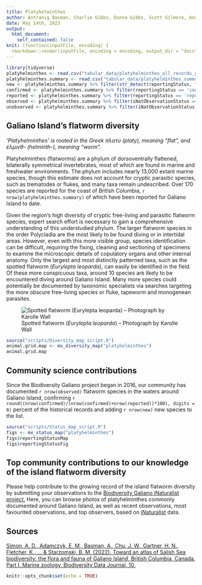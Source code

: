 ```yaml
---
title: Platyhelminthes
author: Antranig Basman, Charlie Gibbs, Donna Gibbs, Scott Gilmore, Andy Lamb, Andrew Simon
date: May 14th, 2023
output: 
  html_document:
    self_contained: false
knit: (function(inputFile, encoding) {
  rmarkdown::render(inputFile, encoding = encoding, output_dir = "docs", output_options = list(copy_resources = TRUE)) })
---
```


```r
library(tidyverse)
platyhelminthes <- read.csv("tabular_data/platyhelminthes_all_records_gridded.csv")
platyhelminthes.summary <- read.csv("tabular_data/platyhelminthes_summary.csv")
new <- platyhelminthes.summary %>% filter(str_detect(reportingStatus, "new")) 
confirmed <- platyhelminthes.summary %>% filter(reportingStatus == 'confirmed') 
reported <- platyhelminthes.summary %>% filter(reportingStatus == 'reported') 
observed <- platyhelminthes.summary %>% filter(iNatObservationStatus == 'observed') 
unobserved <- platyhelminthes.summary %>% filter(iNatObservationStatus == 'unobserved') 
```

## Galiano Island's flatworm diversity

*‘Platyhelminthes’ is rooted in the Greek πλατύ (platy), meaning “flat”, and ἑλμινθ- (helminth-), meaning “worm”.*

Platyhelminthes (flatworms) are a phylum of dorsoventrally flattened, bilaterally symmetrical invertebrates, most of which are found in marine and freshwater environments. The phylum includes nearly 13,000 extant marine species, though this estimate does not account for cryptic parasitic species, such as trematodes or flukes, and many taxa remain undescribed. Over 170 species are reported for the coast of British Columbia, `r nrow(platyhelminthes.summary)` of which have been reported for Galiano Island to date.

Given the region's high diversity of cryptic free-living and parasitic flatworm species, expert search effort is necessary to gain a comprehensive understanding of this understudied phylum. The larger flatworm species in the order Polycladia are the most likely to be found diving or in intertidal areas. However, even with this more visible group, species identification can be difficult, requiring the fixing, cleaning and sectioning of specimens to examine the microscopic details of copulatory organs and other internal anatomy. Only the largest and most distinctly patterned taxa, such as the spotted flatworm (*Eurylepta leoparda*), can easily be identified in the field. Of these more conspicuous taxa, around 10 species are likely to be encountered diving around Galiano Island. Many more species could potentially be documented by taxonomic specialists via searches targeting the more obscure free-living species or fluke, tapeworm and monogenean parasites. 

![Spotted flatworm (*Eurylepta leoparda*) – Photograph by Karolle Wall](media/Eurylepta_leoparda_Karolle_Wall.jpg)

```r
source("scripts/Diversity_map_script.R")
animal.grid.map <- mx_diversity_map("platyhelminthes")
animal.grid.map
```

## Community science contributions

Since the Biodiversity Galiano project began in 2016, our community has documented `r nrow(observed)` flatworm species in the waters around Galiano Island, confirming `r round((nrow(confirmed)/(nrow(confirmed)+nrow(reported))*100), digits = 0)` percent of the historical records and adding `r nrow(new)` new species to the list.

```r
source("scripts/Status_map_script.R")
figs <- mx_status_map("platyhelminthes")
figs$reportingStatusMap
figs$reportingStatusFig
```

## Top community contributions to our knowledge of the island flatworm diversity

Please help contribute to the growing record of the island flatworm diversity by submitting your observations to the [Biodiversity Galiano iNaturalist project.](http://inaturalist.org/projects/biodiversity-galiano-island) Here, you can browse photos of platyhelminthes commonly documented around Galiano Island, as well as recent observations, most favourited observations, and top observers, based on [iNaturalist](http://inaturalist.org/) data. 

<span class="mxcw-nonLeafletPane mxcw-paneName-TopContributions html-widget leaflet"></span>

## Sources

[Simon, A. D., Adamczyk, E. M., Basman, A., Chu, J. W., Gartner, H. N., Fletcher, K., ... & Starzomski, B. M. (2022). Toward an atlas of Salish Sea biodiversity: the flora and fauna of Galiano Island, British Columbia, Canada. Part I. Marine zoology. Biodiversity Data Journal, 10.](https://bdj.pensoft.net/article/76050/)

```r
knitr::opts_chunk$set(echo = TRUE)
```
